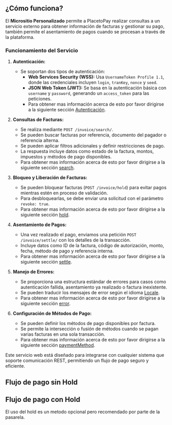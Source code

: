 

<HeroPattern />

## ¿Cómo funciona? 

El **Micrositio Personalizado** permite a PlacetoPay realizar consultas a un servicio externo para obtener información de facturas y gestionar su pago, también permite el asentamiento de pagos cuando se procesan a través de la plataforma.  

### Funcionamiento del Servicio
1. **Autenticación:**  
   - Se soportan dos tipos de autenticación:  
     - **Web Services Security (WSS):** Usa `UsernameToken Profile 1.1`, donde las credenciales incluyen `login`, `tranKey`, `nonce` y `seed`.  
     - **JSON Web Token (JWT):** Se basa en la autenticación básica con `username` y `password`, generando un `access_token` para las peticiones. 
     - Para obtener mas información acerca de esto por favor dirigirse a la siguiente sección [Autenticación](/payments/microsite-customized/authentication).   

2. **Consultas de Facturas:**  
   - Se realiza mediante `POST /invoice/search/`.  
   - Se pueden buscar facturas por referencia, documento del pagador o referencia alterna.  
   - Se pueden aplicar filtros adicionales y definir restricciones de pago.  
   - La respuesta incluye datos como estado de la factura, montos, impuestos y métodos de pago disponibles.  
   - Para obtener mas información acerca de esto por favor dirigirse a la siguiente sección [search](/payments/microsite-customized/services#busqueda-de-facturas).   

3. **Bloqueo y Liberación de Facturas:**  
   - Se pueden bloquear facturas (`POST /invoice/hold`) para evitar pagos mientras estén en proceso de validación.  
   - Para desbloquearlas, se debe enviar una solicitud con el parámetro `revoke: true`.  
   - Para obtener mas información acerca de esto por favor dirigirse a la siguiente sección [hold](/payments/microsite-customized/services#bloqueo-y-liberacion-de-facturas).   

4. **Asentamiento de Pagos:**  
   - Una vez realizado el pago, enviamos una petición `POST /invoice/settle/` con los detalles de la transacción.  
   - Incluye datos como ID de la factura, código de autorización, monto, fecha, método de pago y referencia interna.  
   - Para obtener mas información acerca de esto por favor dirigirse a la siguiente sección [settle](/payments/microsite-customized/services#asentamiento-de-factura).   


5. **Manejo de Errores:**  
   - Se proporciona una estructura estándar de errores para casos como autenticación fallida, asentamiento ya realizado o factura inexistente.  
   - Se pueden traducir los mensajes de error según el idioma  [Locale](/checkout/localization).  
   - Para obtener mas información acerca de esto por favor dirigirse a la siguiente sección [error](/payments/microsite-customized/error-handling).   


6. **Configuración de Métodos de Pago:**  
   - Se pueden definir los métodos de pago disponibles por factura.  
   - Se permite la intersección o fusión de métodos cuando se pagan varias facturas en una sola transacción.  
   - Para obtener mas información acerca de esto por favor dirigirse a la siguiente sección [paymentMethod](/payments/microsite-customized/data-structures#configuracion-de-metodos-de-pago).   


Este servicio web está diseñado para integrarse con cualquier sistema que soporte comunicación REST, permitiendo un flujo de pago seguro y eficiente.

## Flujo de pago sin Hold

<CenteredContainer>
  <ImageZoom
      src="/customized_microsite_flow.png"
      alt="diagrama flujo micrositio personaliza"
      className="w-full h-auto shadow rounded-md my-0 transition-transform duration-300 ease-in-out cursor-pointer hover:scale-110 focus:scale-110" 
  />
</CenteredContainer>



## Flujo de pago con Hold
El uso del hold es un metodo opcional pero recomendado por parte de la pasarela.

<CenteredContainer>
  <ImageZoom
      src="/customized_microsite_flow_hold.png"
      alt="diagrama flujo micrositio personaliza"
      className="w-full h-auto shadow rounded-md my-0 transition-transform duration-300 ease-in-out cursor-pointer hover:scale-110 focus:scale-110" 
  />
</CenteredContainer>
